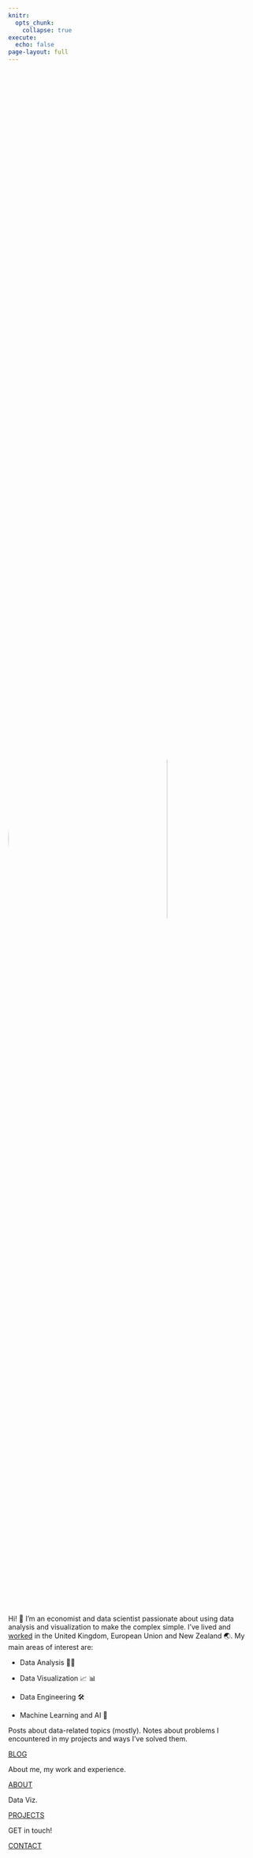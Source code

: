 ```yaml
---
knitr:
  opts_chunk: 
    collapse: true
execute: 
  echo: false
page-layout: full
---
```


::: grid
::: g-col-12
:::

::: {.g-col-12 .g-col-md-4}

![](images/MM.jpg){.profile-pic style="clip-path: circle();" fig-alt="Michal photo" fig-align="center" width="80%"}

:::

::: {.g-col-12 .g-col-md-8}

Hi! 👋 I'm an economist and data scientist passionate about using data analysis and visualization to make the complex simple. I've lived and [worked](https://www.linkedin.com/in/mottl/){target="_blank"} in the United Kingdom, European Union and New Zealand 🌏. My main areas of interest are:

-   Data Analysis 🔎🔬

-   Data Visualization 📈 📊

-   Data Engineering 🛠️

-   Machine Learning and AI 🤖

:::

::: {.g-col-12 .g-col-md-4}
::: {#card-second-color .card .h-100}
::: {.card-body .d-flex .flex-column}
<p class="card-text">

Posts about data-related topics (mostly). Notes about problems I encountered in my projects and ways I've solved them.

</p>

::: {style="margin-top: auto;"}
<a href="posts.qmd" class="card-link second-color-link heading-font">BLOG</a>
:::
:::
:::
:::

::: {.g-col-12 .g-col-md-4}
::: {#card-first-color .card .h-100}
::: {.card-body .d-flex .flex-column}
<p class="card-text">

About me, my work and experience.

</p>

::: {style="margin-top: auto;"}
<a href="about.qmd" class="card-link heading-font">ABOUT</a>
:::
:::
:::
:::

::: {.g-col-12 .g-col-md-4}
::: {.card .h-100}
::: {.card-body .d-flex .flex-column}
<p class="card-text">

Data Viz.

</p>

::: {style="margin-top: auto;"}
<a href="packages.qmd" class="card-link second-color-link heading-font">PROJECTS</a>
:::
:::
:::
:::

::: {.g-col-12 .g-col-md-4}
::: {#card-third-color .card .h-100}
::: {.card-body .d-flex .flex-column}
<p class="card-text">

GET in touch!

</p>

::: {style="margin-top: auto;"}
<a href="talks.qmd" class="card-link third-color-link heading-font">CONTACT</a>
:::
:::
:::
:::




:::
